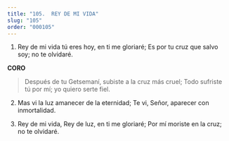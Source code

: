 ```yaml
---
title: "105.  REY DE MI VIDA"
slug: "105"
order: "000105"
---
```


1.	Rey de mi vida tú eres hoy, en ti me gloriaré; Es por tu cruz que salvo soy; no te olvidaré.

**CORO**
>Después de tu Getsemaní, subiste a la cruz más cruel;
Todo sufriste tú por mí; yo quiero serte fiel.
 
2.	Mas vi la luz amanecer de la eternidad; Te vi, Señor, aparecer con inmortalidad.

3.	Rey de mi vida, Rey de luz, en ti me gloriaré; Por mí moriste en la cruz; no te olvidaré.

